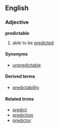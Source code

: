 ==English==
===Adjective===
'''predictable'''

#able to be [[predict]]ed

====Synonyms====
*[[unpredictable]]

====Derived terms====
*[[predictability]]

====Related trrms====
*[[predict]]
*[[prediction]]
*[[predictor]]